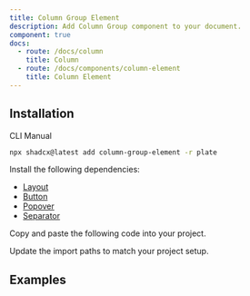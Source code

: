 ```yaml
---
title: Column Group Element
description: Add Column Group component to your document.
component: true
docs:
  - route: /docs/column
    title: Column
  - route: /docs/components/column-element
    title: Column Element
---
```


## Installation

<Tabs defaultValue="cli">

<TabsList>
<TabsTrigger value="cli">CLI</TabsTrigger>
<TabsTrigger value="manual">Manual</TabsTrigger>
</TabsList>
<TabsContent value="cli">

```bash
npx shadcx@latest add column-group-element -r plate
```

</TabsContent>

<TabsContent value="manual">

<Steps>

<Step>

Install the following dependencies:

- [Layout](/docs/column)
- [Button](/docs/components/button)
- [Popover](/docs/components/popover)
- [Separator](/docs/components/separator)

</Step>

<Step>

Copy and paste the following code into your project.

</Step>

<ComponentSource name="column-element" />
<ComponentSource
  title="column-group-element"
  src="./src/registry/default/plate-ui/column-group-element.tsx"
/>

<Step>

Update the import paths to match your project setup.

</Step>

</Steps>

</TabsContent>

</Tabs>

## Examples

<ComponentPreview name="playground-demo" id="column" />

<ComponentSource src="../../templates/plate-playground-template/src/components/plate-editor.tsx" />
